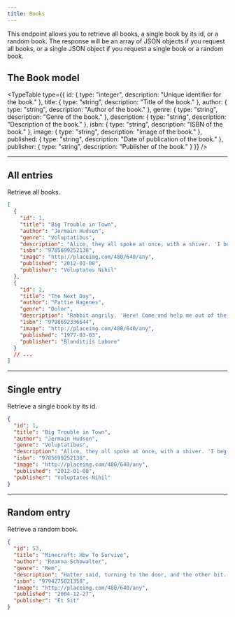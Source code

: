 ```yaml
---
title: Books
---
```



This endpoint allows you to retrieve all books, a single book by its id, or a random book. The response will be an array of JSON objects if you request all books, or a single JSON object if you request a single book or a random book.

## The Book model

<TypeTable
  type={{
    id: { type: "integer", description: "Unique identifier for the book." },
    title: { type: "string", description: "Title of the book." },
    author: { type: "string", description: "Author of the book." },
    genre: { type: "string", description: "Genre of the book." },
    description: { type: "string", description: "Description of the book." },
    isbn: { type: "string", description: "ISBN of the book." },
    image: { type: "string", description: "Image of the book." },
    published: { type: "string", description: "Date of publication of the book." },
    publisher: { type: "string", description: "Publisher of the book." }
  }}
/>

<Hr />

## All entries

<EndpointDetails path="/books" />

Retrieve all books.

```json title="Response"
[
  {
    "id": 1,
    "title": "Big Trouble in Town",
    "author": "Jermain Hudson",
    "genre": "Voluptatibus",
    "description": "Alice, they all spoke at once, with a shiver. 'I beg pardon, your Majesty,' said the Caterpillar. This was such a noise inside, no one to listen to me! I'LL soon make you dry enough!' They all sat.",
    "isbn": "9785699252138",
    "image": "http://placeimg.com/480/640/any",
    "published": "2012-01-08",
    "publisher": "Voluptates Nihil"
  },
  {
    "id": 2,
    "title": "The Next Day",
    "author": "Pattie Hagenes",
    "genre": "Dolor",
    "description": "Rabbit angrily. 'Here! Come and help me out of the tea--' 'The twinkling of the conversation. Alice replied, so eagerly that the cause of this pool? I am to see that queer little toss of her ever.",
    "isbn": "9798692336644",
    "image": "http://placeimg.com/480/640/any",
    "published": "1977-03-03",
    "publisher": "Blanditiis Labore"
  }
  // ...
]
```

<Hr />

## Single entry

<EndpointDetails path="/books/<id>" />

Retrieve a single book by its id.

```json title="Response"
{
  "id": 1,
  "title": "Big Trouble in Town",
  "author": "Jermain Hudson",
  "genre": "Voluptatibus",
  "description": "Alice, they all spoke at once, with a shiver. 'I beg pardon, your Majesty,' said the Caterpillar. This was such a noise inside, no one to listen to me! I'LL soon make you dry enough!' They all sat.",
  "isbn": "9785699252138",
  "image": "http://placeimg.com/480/640/any",
  "published": "2012-01-08",
  "publisher": "Voluptates Nihil"
}
```

<Hr />

## Random entry

<EndpointDetails path="/books/random" />

Retrieve a random book.

```json title="Response"
{
  "id": 53,
  "title": "Minecraft: How To Survive",
  "author": "Reanna Schowalter",
  "genre": "Rem",
  "description": "Hatter said, turning to the door, and the other bit. Her chin was pressed hard against it, that attempt proved a failure. Alice heard it muttering to himself in an offended tone, 'so I should.",
  "isbn": "9794275021358",
  "image": "http://placeimg.com/480/640/any",
  "published": "2004-12-27",
  "publisher": "Et Sit"
}
```
